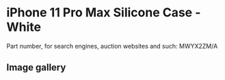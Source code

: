 
# iPhone 11 Pro Max Silicone Case - White

Part number, for search engines, auction websites and such: MWYX2ZM/A

## Image gallery

<div style={{ width: '100%', maxWidth: '768px' }}>
<GalleryComponent
    images={[
      {
        original: "/everysource/MWYX2.webp",
        thumbnail: "/everypreview/MWYX2.webp",
      },
      {
        original: "/everysource/MWYX2_AV1.webp",
        thumbnail: "/everypreview/MWYX2_AV1.webp",
      },
      {
        original: "/everysource/MWYX2_AV2.webp",
        thumbnail: "/everypreview/MWYX2_AV2.webp",
      },
      {
        original: "/everysource/MWYX2_AV3.webp",
        thumbnail: "/everypreview/MWYX2_AV3.webp",
      },
      {
        original: "/everysource/MWYX2_AV4.webp",
        thumbnail: "/everypreview/MWYX2_AV4.webp",
      },
      {
        original: "/everysource/MWYX2_AV5.webp",
        thumbnail: "/everypreview/MWYX2_AV5.webp",
      }
    ]}
  />
</div>